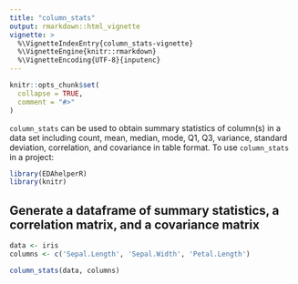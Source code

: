 ```yaml
---
title: "column_stats"
output: rmarkdown::html_vignette
vignette: >
  %\VignetteIndexEntry{column_stats-vignette}
  %\VignetteEngine{knitr::rmarkdown}
  %\VignetteEncoding{UTF-8}{inputenc}
---
```


```r
knitr::opts_chunk$set(
  collapse = TRUE,
  comment = "#>"
)
```

`column_stats` can be used to obtain summary statistics of column(s) in a data set including count, mean, median, mode, Q1, Q3, variance, standard deviation, correlation, and covariance in table format.  To use `column_stats` in a project:
```r
library(EDAhelperR)
library(knitr)
```

## Generate a dataframe of summary statistics, a correlation matrix, and a covariance matrix
```r
data <- iris
columns <- c('Sepal.Length', 'Sepal.Width', 'Petal.Length')

column_stats(data, columns)
```
